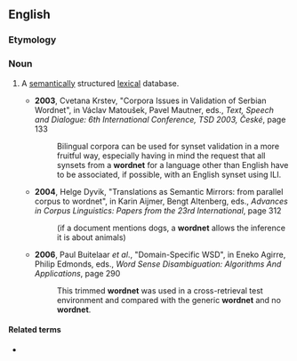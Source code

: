 {{also|WordNet}}
==English==

===Etymology===
{{compound|en|word|net}}

===Noun===
{{en-noun}}

# {{lb|en|artificial intelligence|linguistics}} A [[semantically]] structured [[lexical]] database.
#* '''2003''', Cvetana Krstev, "Corpora Issues in Validation of Serbian Wordnet", in Václav Matoušek, Pavel Mautner, eds., ''Text, Speech and Dialogue: 6th International Conference, TSD 2003, České'', page 133
#*: Bilingual corpora can be used for synset validation in a more fruitful way, especially having in mind the request that all synsets from a '''wordnet''' for a language other than English have to be associated, if possible, with an English synset using ILI.
#* '''2004''', Helge Dyvik, "Translations as Semantic Mirrors: from parallel corpus to wordnet", in Karin Aijmer, Bengt Altenberg, eds., ''Advances in Corpus Linguistics: Papers from the 23rd International'', page 312
#*: (if a document mentions dogs, a '''wordnet''' allows the inference it is about animals)
#* '''2006''', Paul Buitelaar ''et al''., "Domain-Specific WSD", in Eneko Agirre, Philip Edmonds, eds., ''Word Sense Disambiguation: Algorithms And Applications'', page 290
#*: This trimmed '''wordnet''' was used in a cross-retrieval test environment and compared with the generic '''wordnet''' and no '''wordnet'''.

====Related terms====
* {{l|en|WordNet}}